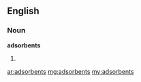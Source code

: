 ==English==
===Noun===
'''adsorbents'''
# {{plural of|[[adsorbent]]}}

[[ar:adsorbents]]
[[mg:adsorbents]]
[[my:adsorbents]]